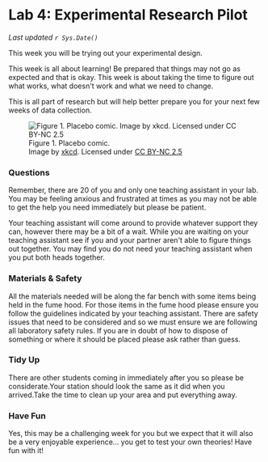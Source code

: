 # Lab 4: Experimental Research Pilot {-}

*Last updated `r Sys.Date()`*

This week you will be trying out your experimental design.

This week is all about learning! Be prepared that things may not go as expected and that is okay. This week is about taking the time to figure out what works, what doesn\'t work and what we need to change.

This is all part of research but will help better prepare you for your next few weeks of data collection. 

![Figure 1. Placebo comic.<br />Image by [xkcd](https://xkcd.com/1526/). Licensed under [CC BY-NC 2.5](https://creativecommons.org/licenses/by-nc/2.5/)](figures_images/Lab4-Fig1.png)



### Questions {-}

Remember, there are 20 of you and only one teaching assistant in your lab. You may be feeling anxious and frustrated at times as you may not be able to get the help you need immediately but please be patient.

Your teaching assistant will come around to provide whatever support they can, however there may be a bit of a wait. While you are waiting on your teaching assistant see if you and your partner aren\'t able to figure things out together. You may find you do not need your teaching assistant when you put both heads together. 

### Materials & Safety {-}

All the materials needed will be along the far bench with some items being held in the fume hood. For those items in the fume hood please ensure you follow the guidelines indicated by your teaching assistant. There are safety issues that need to be considered and so we must ensure we are following all laboratory safety rules. If you are in doubt of how to dispose of something or where it should be placed please ask rather than guess.

### Tidy Up {-}

There are other students coming in immediately after you so please be considerate.Your station should look the same as it did when you arrived.Take the time to clean up your area and put everything away. 

### Have Fun {-}

Yes, this may be a challenging week for you but we expect that it will also be a very enjoyable experience… you get to test your own theories! Have fun with it! 